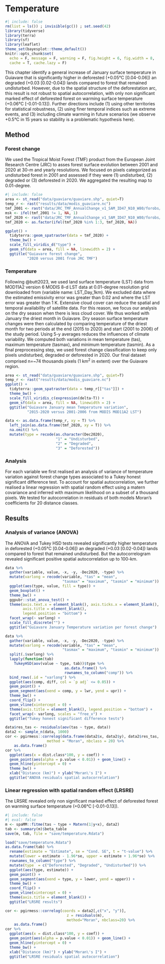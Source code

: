 # Temperature {.unnumbered}

```r
#| include: false
rm(list = ls()) ; invisible(gc()) ; set.seed(42)
library(tidyverse)
library(terra)
library(sf)
library(leaflet)
theme_set(bayesplot::theme_default())
knitr::opts_chunk$set(
  echo = F, message = F, warning = F, fig.height = 6, fig.width = 8,
  cache = T, cache.lazy = F)
```

This chapter identify a general increase of January surface temperature in Guiavare that is significantly higher in deforested (+0.05°C \[0.04-0.06\]) an degraded (+0.03 \[0.02-0.04\]) lands compared to forest that remained undisturbed. However, due to the spatial structure of the deforestation arc, this result is not robust to spatial autocorrelation, with only non significant marked effect of deforested forest on warming surface temperature (+0.06°C \[-0.01-0.13\]). Further directions include (1) using other territories for statistical robustness, (2) using finer temporal indices such as extreme events, and (3) including climate warming in future scenarios (we observe +0.5°C in 15 years so stability is a problematic hypothesis here).

## Method

### Forest change

We used the Tropical Moist Forest (TMF) product from the European Joint Research Centre (JRC) to asses forest surface evolution between 2001 and 2020 at 30-m and yearly resolutions. We focused on pixels categorized as undisturbed forest in 2001 and assessed if they were (1) undisturbed, (2) degraded or (3) deforested in 2020. We aggregated the resulting map to 0.01-degree.

```r
#| include: false
area <- st_read("data/guaviare/guaviare.shp", quiet=T)
temp_r <- rast("results/data/modis_guaviare.nc")
tmf_2001 <- rast("data/JRC_TMF_AnnualChange_v1_SAM_ID47_N10_W80/forobs/products/tmf_v1/AnnualChange/JRC_TMF_AnnualChange_v1_2001_SAM_ID47_N10_W80.tif") %>% crop(area)
msk <- ifel(tmf_2001 != 1, NA, 1)
tmf_2020 <- rast("data/JRC_TMF_AnnualChange_v1_SAM_ID47_N10_W80/forobs/products/tmf_v1/AnnualChange/JRC_TMF_AnnualChange_v1_2020_SAM_ID47_N10_W80.tif") %>% crop(area) %>% mask(msk) %>% as.factor() %>% resample(temp_r)
tmf_2020 <- as.factor(ifel(tmf_2020 %in% 1:3, tmf_2020, NA))
```

```r
ggplot() +
  tidyterra::geom_spatraster(data = tmf_2020) +
  theme_bw() +
  scale_fill_viridis_d("type") +
  geom_sf(data = area, fill = NA, linewidth = 2) +
  ggtitle("Guiavare forest change", 
          "2020 versus 2001 from JRC TMF")
```

### Temperature

Following @butt2023, we used land surface temperature (LST) data from MOD11A2 version 6 MODIS 8-d LST data at 0.01-degree resolution grid downloaded from (variable name: LST_Day_1km). We excluded data where the estimated emissivity error was greater than 0.02 and where the LST error was greater than 1 K. Extensive cloud cover can reduce the spatial and temporal availability of satellite data. For this reason, we focus our analysis on the dry season when there is less cloud cover. We thus worked with January the driest month in Guiavare. Dry season surface temperature changes were then calculated by comparing temperature of the driest month for two periods at the end (2015 to 2020) and start (2001 to 2006) of the study period. Using 5-y averages reduces the influences of climate variability. We computed both variations in mean temperature (tas), maximum temperature (tasmax), and minimum temperature (tasmin). As a final preprocessing step, we used forest change classification to keep only pixels undisturbed, degraded or deforested in 2020. Our final dataset comprised n=\~74 thousands pixels (1 km^2^ in extent) over the Guiavare region.

```r
area <- st_read("data/guaviare/guaviare.shp", quiet=T)
temp_r <- rast("results/data/modis_guaviare.nc")
ggplot() +
  tidyterra::geom_spatraster(data = temp_r[["tas"]]) +
  theme_bw() +
  scale_fill_viridis_c(expression(delta~T)) +
  geom_sf(data = area, fill = NA, linewidth = 2) +
  ggtitle("Guiavare January mean Temperature variation", 
          "2015-2020 versus 2001-2006 from MODIS MOD11A2 LST")
```

```r
data <- as.data.frame(temp_r, xy = T) %>% 
  left_join(as.data.frame(tmf_2020, xy = T)) %>% 
  na.omit() %>% 
  mutate(type = recode(as.character(Dec2020),
                       "1" = "Undisturbed",
                       "2" = "Degraded",
                       "3" = "Deforested"))
```

### Analysis

For each variable we first realised an analysis of variance of temperature variation against forest change types associated to a Tukey honest significant difference test. To account for spatial autocorrelation, we further realised a linear regression with spatial random effect using a matern covariance and inferred with maximum likelihood on a subset of a thousand pixels. We tested for autocorrelation in residuals of both models Moran's coefficients for 20 distance classes.

## Results

### Analysis of variance (ANOVA)

The ANOVA and Tukey HSD tests revealed significantly higher temperature in deforested (+0.05°C \[0.04-0.06\]) an degraded (+0.03 \[0.02-0.04\]) lands compared to forest that remained undisturbed. But the autocorrelogram revealed significant positive spatial autocorrelation up to 100-km.

```r
data %>% 
  gather(variable, value, -x, -y, -Dec2020, -type) %>% 
  mutate(varlong = recode(variable, "tas" = "mean", 
                          "tasmax" = "maximum", "tasmin" = "minimum")) %>% 
  ggplot(aes(type, value, fill = type)) +
  geom_boxplot() +
  theme_bw() +
  ggpubr::stat_anova_test() +
  theme(axis.text.x = element_blank(), axis.ticks.x = element_blank(),
        axis.title = element_blank(),
        legend.position = "bottom") +
  facet_wrap(~ varlong) +
  scale_fill_discrete("") +
  ggtitle("Guiavare January Temperature variation per forest change")
```

```r
data %>% 
  gather(variable, value, -x, -y, -Dec2020, -type) %>% 
  mutate(varlong = recode(variable, "tas" = "mean", 
                          "tasmax" = "maximum", "tasmin" = "minimum")) %>% 
  split(.$varlong) %>% 
  lapply(function(tab)
    TukeyHSD(aov(value ~ type, tab))$type %>% 
                           as.data.frame() %>% 
                           rownames_to_column("comp")) %>% 
  bind_rows(.id = "varlong") %>% 
  ggplot(aes(comp, diff, col = `p adj` <= 0.05)) +
  geom_point() +
  geom_segment(aes(xend = comp, y = lwr, yend = upr)) +
  theme_bw() +
  coord_flip() +
  geom_vline(xintercept = 0) +
  theme(axis.title = element_blank(), legend.position = "bottom") +
  facet_wrap(~ varlong, scales = "free_x") +
  ggtitle("Tukey honest significant difference tests")
```

```r
data$res_tas <- residuals(aov(tas ~ type, data))
data2 <- sample_n(data, 1000)
cor <- pgirmess::correlog(data.frame(data2$x, data2$y), data2$res_tas,
                   method = "Moran", nbclass = 20) %>% 
    as.data.frame()
cor %>% 
  ggplot(aes(x = dist.class*100, y = coef)) + 
  geom_point(aes(alpha = p.value < 0.01)) + geom_line() +
  geom_hline(yintercept = 0) +
  theme_bw() +
  xlab("Distance (km)") + ylab("Moran\'s I") +
  ggtitle("ANOVA residuals spatial autocorrelation")
```

### Linear regression with spatial random effect (LRSRE)

<!--# https://hughst.github.io/week-6/ -->

The LRSRE revealed only non significant marked effect of deforested forest on warming surface temperature (+0.06°C \[-0.01-0.13\]).

```r
#| include: false
#| eval: false
m <- spaMM::fitme(tas ~ type + Matern(1|y+x), data2)
tab <- summary(m)$beta_table
save(m, tab, file = "save/temperature.Rdata")
```

```r
load("save/temperature.Rdata")
as.data.frame(tab) %>% 
  rename(estimate = "Estimate", se = "Cond. SE", t = "t-value") %>% 
  mutate(lower = estimate - 1.96*se, upper = estimate + 1.96*se) %>% 
  rownames_to_column("type") %>% 
  mutate(type  = c("Deforested", "Degraded", "Undisturbed")) %>% 
  ggplot(aes(type, estimate)) +
  geom_point() +
  geom_segment(aes(xend = type, y = lower, yend = upper)) +
  theme_bw() +
  coord_flip() +
  geom_vline(xintercept = 0) +
  theme(axis.title = element_blank()) +
  ggtitle("LRSRE results")
```

```r
cor <- pgirmess::correlog(coords = data2[,c("x", "y")],
                            z = residuals(m),
                            method="Moran", nbclass=20) %>% 
    as.data.frame()
cor %>% 
  ggplot(aes(x = dist.class*100, y = coef)) + 
  geom_point(aes(alpha = p.value < 0.01)) + geom_line() +
  geom_hline(yintercept = 0) +
  theme_bw() +
  xlab("Distance (km)") + ylab("Moran\'s I") +
  ggtitle("LRSRE residuals spatial autocorrelation")
```

